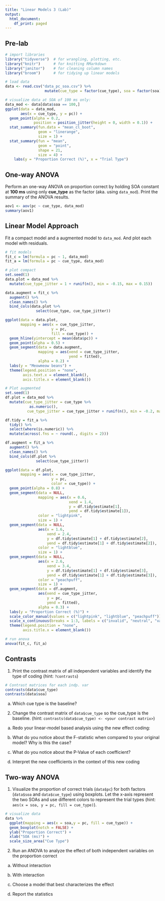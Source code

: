 ```yaml
---
title: "Linear Models 3 (Lab)"
output:
  html_document:
    df_print: paged
---
```


## Pre-lab

```r
# import libraries
library("tidyverse")  # for wrangling, plotting, etc.
library("knitr")      # for knitting RMarkdown 
library("janitor")    # for cleaning column names
library("broom")      # for tidying up linear models 

# load data
data <- read.csv("data_pc_soa.csv") %>%
                  mutate(cue_type = factor(cue_type), soa = factor(soa))

# visualize data at SOA of 100 ms only: 
data_mod <- data[data$soa == 100,]
ggplot(data = data_mod,
       aes(x = cue_type, y = pc)) + 
  geom_point(alpha = 0.2,
             position = position_jitter(height = 0, width = 0.1)) +
  stat_summary(fun.data = "mean_cl_boot",
               geom = "linerange",
               size = 1) + 
  stat_summary(fun = "mean",
               geom = "point",
               shape = 21,
               size = 4) +
    labs(y = "Proportion Correct (%)", x = "Trial Type")
```


## One-way ANOVA

Perform an one-way ANOVA on proportion correct by holding SOA constant at **100 ms** using only **cue_type** as the factor (aka. using `data_mod`). Print the summary of the ANOVA results.

```r
aov1 <- aov(pc ~ cue_type, data_mod)
summary(aov1)
```

## Linear Model Approach

Fit a compact model and a augmented model to `data_mod`. And plot each model with residuals.

```r
# fit models
fit_c = lm(formula = pc ~ 1, data_mod)
fit_a = lm(formula = pc ~ cue_type, data_mod)
```

```r
# plot compact
set.seed(1)
data.plot = data_mod %>% 
  mutate(cue_type_jitter = 1 + runif(n(), min = -0.15, max = 0.15))

data.augment = fit_c %>% 
  augment() %>% 
  clean_names() %>% 
  bind_cols(data.plot %>% 
              select(cue_type, cue_type_jitter))

ggplot(data = data.plot, 
       mapping = aes(x = cue_type_jitter,
                     y = pc,
                     fill = cue_type)) + 
  geom_hline(yintercept = mean(data$pc)) +
  geom_point(alpha = 0.5) + 
  geom_segment(data = data.augment,
               mapping = aes(xend = cue_type_jitter,
                             yend = fitted),
               alpha = 0.2) +
  labs(y = "Meowmeow beans") + 
  theme(legend.position = "none",
        axis.text.x = element_blank(),
        axis.title.x = element_blank())
```

```r
# Plot augmented
set.seed(1)
df.plot = data_mod %>% 
  mutate(cue_type_jitter = cue_type %>% 
           as.numeric(),
          cue_type_jitter = cue_type_jitter + runif(n(), min = -0.2, max = 0.2))

df.tidy = fit_a %>% 
  tidy() %>% 
  select(where(is.numeric)) %>% 
  mutate(across(.fns = ~ round(., digits = 2)))

df.augment = fit_a %>% 
  augment() %>%
  clean_names() %>% 
  bind_cols(df.plot %>% 
              select(cue_type_jitter))

ggplot(data = df.plot,
       mapping = aes(x = cue_type_jitter,
                     y = pc,
                     color = cue_type)) + 
  geom_point(alpha = 0.8) +
  geom_segment(data = NULL,
               mapping = aes(x = 0.6,
                             xend = 1.4,
                             y = df.tidy$estimate[1],
                             yend = df.tidy$estimate[1]),
               color = "lightpink",
               size = 1) +
  geom_segment(data = NULL,
               aes(x = 1.6,
                   xend = 2.4,
                   y = df.tidy$estimate[1] + df.tidy$estimate[2],
                   yend = df.tidy$estimate[1] + df.tidy$estimate[2]),
               color = "lightblue",
               size = 1) +
  geom_segment(data = NULL,
               aes(x = 2.6,
                   xend = 3.4,
                   y = df.tidy$estimate[1] + df.tidy$estimate[3],
                   yend = df.tidy$estimate[1] + df.tidy$estimate[3]),
               color = "peachpuff",
               size = 1) +
  geom_segment(data = df.augment,
               aes(xend = cue_type_jitter,
                   y = pc,
                   yend = fitted),
               alpha = 0.3) +
  labs(y = "Proportion Correct (%)") + 
  scale_color_manual(values = c("lightpink", "lightblue", "peachpuff")) + 
  scale_x_continuous(breaks = 1:3, labels = c("invalid", "neutral", "valid")) + 
  theme(legend.position = "none",
        axis.title.x = element_blank())
```
```r
# run anova
anova(fit_c, fit_a)
```

## Contrasts

1.  Print the contrast matrix of all independent variables and identify the type of coding (hint: `?contrasts`)

```r
# Contrast matrices for each indp. var
contrasts(data$cue_type)
contrasts(data$soa)
```
  a. Which cue type is the baseline?
  
2.  Change the contrast matrix of `data$cue_type` so the cue_type is the baseline. (hint: `contrasts(data$cue_type) <- <your contrast matrix>`)

  a. Redo your linear-model based analysis using the new effect coding:
  
  b. What do you notice about the F-statistic when compared to your original model? Why is this the case?
  
  c. What do you notice about the P-Value of each coefficient?
  
  d. Interpret the new coefficients in the context of this new coding
  
## Two-way ANOVA

1.  Visualize the proportion of correct trials (`data$pc`) for both factors (`data$soa` and `data$cue_type`) using boxplots. Let the x-axis represent the two SOAs and use different colors to represent the trial types (hint: `aes(x = soa, y = pc, fill = cue_type)`).

```r
# visualize data
data %>%
  ggplot(mapping = aes(x = soa,y = pc, fill = cue_type)) +
  geom_boxplot(notch = FALSE) +
  ylab("Proportion Correct") +
  xlab("SOA (ms)") +
  scale_size_area("Cue Type")
```

2. Run an ANOVA to analyze the effect of both independent variables on the proportion correct

  a. Without interaction
  
  b. With interaction
  
  c. Choose a model that best characterizes the effect
  
  d. Report the statistics
